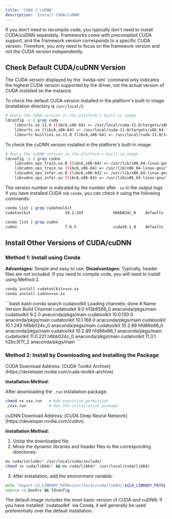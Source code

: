 ```yaml
---
title: 'CUDA / cuDNN'
description: 'Install CUDA/cuDNN'
---
```


<Note>
If you don't need to recompile code, you typically don't need to install CUDA/cuDNN separately. Frameworks come with precompiled CUDA support, and the framework version corresponds to a specific CUDA version. Therefore, you only need to focus on the framework version and not the CUDA version independently.
</Note>

## Check Default CUDA/cuDNN Version

<Note>
The CUDA version displayed by the  `nvidia-smi` command only indicates the highest CUDA version supported by the driver, not the actual version of CUDA installed on the instance.
</Note>

To check the default CUDA version installed in the platform's built-in image (installation directory is `/usr/local/`):

```bash bash
# Query the CUDA version in the platform's built-in image
ldconfig -p | grep cuda
    libnvrtc.so.11.0 (libc6,x86-64) => /usr/local/cuda-11.0/targets/x86_64-linux/lib/libnvrtc.so.11.0
    libnvrtc.so (libc6,x86-64) => /usr/local/cuda-11.0/targets/x86_64-linux/lib/libnvrtc.so
    libnvrtc-builtins.so.11.0 (libc6,x86-64) => /usr/local/cuda-11.0/targets/x86_64-linux/lib/libnvrtc-builtins.so.11.0
```
To check the cuDNN version installed in the platform's built-in image:

```bash bash
# Query the cuDNN version in the platform's built-in image
ldconfig -p | grep cudnn
    libcudnn_ops_train.so.8 (libc6,x86-64) => /usr/lib/x86_64-linux-gnu/libcudnn_ops_train.so.8
    libcudnn_ops_train.so (libc6,x86-64) => /usr/lib/x86_64-linux-gnu/libcudnn_ops_train.so
    libcudnn_ops_infer.so.8 (libc6,x86-64) => /usr/lib/x86_64-linux-gnu/libcudnn_ops_infer.so.8
    libcudnn_ops_infer.so (libc6,x86-64) => /usr/lib/x86_64-linux-gnu/libcudnn_ops_infer.so
```
The version number is indicated by the number after `.so` in the output logs. If you have installed CUDA via `conda`, you can check it using the following commands:

```bash bash
conda list | grep cudatoolkit
cudatoolkit               10.1.243             h6bb024c_0    defaults

conda list | grep cudnn
cudnn                     7.6.5                cuda10.1_0    defaults


```

## Install Other Versions of CUDA/cuDNN
### Method 1: Install using Conda

**Advantages:** Simple and easy to use. **Disadvantages:** Typically, header files are not included. If you need to compile code, you will need to install using Method 2.

```bash bash
conda install cudatoolkit==xx.xx
conda install cudnn==xx.xx
```
<Accordion title="Not sure what the version number is? Search for it.">
  ```bash bash
    conda search cudatoolkit
    Loading channels: done
    # Name                       Version           Build  Channel             
    cudatoolkit                      9.0      h13b8566_0  anaconda/pkgs/main  
    cudatoolkit                      9.2               0  anaconda/pkgs/main  
    cudatoolkit                 10.0.130               0  anaconda/pkgs/main  
    cudatoolkit                 10.1.168               0  anaconda/pkgs/main  
    cudatoolkit                 10.1.243      h6bb024c_0  anaconda/pkgs/main  
    cudatoolkit                  10.2.89      hfd86e86_0  anaconda/pkgs/main  
    cudatoolkit                  10.2.89      hfd86e86_1  anaconda/pkgs/main  
    cudatoolkit                 11.0.221      h6bb024c_0  anaconda/pkgs/main  
    cudatoolkit                   11.3.1      h2bc3f7f_2  anaconda/pkgs/main    
  ```
</Accordion>


### Method 2: Install by Downloading and Installing the Package

<Note>
CUDA Download Address: [CUDA Toolkit Archive](https://developer.nvidia.com/cuda-toolkit-archive)
</Note>

**Installation Method:**

After downloading the `.run` installation package:

```bash bash
chmod +x xxx.run   # Add execution permission
./xxx.run          # Run the installation package
```
<Note>
cuDNN Download Address: [CUDA Deep Neural Network](https://developer.nvidia.com/cudnn)
</Note>

**Installation Method:**

1. Unzip the downloaded file.
2. Move the dynamic libraries and header files to the corresponding directories:

```bash bash
mv cuda/include/* /usr/local/cuda/include/
chmod +x cuda/lib64/* && mv cuda/lib64/* /usr/local/cuda/lib64/
```
3. After installation, add the environment variable:
```bash bash
echo "export LD_LIBRARY_PATH=/usr/local/cuda/lib64/:${LD_LIBRARY_PATH} \n" >> ~/.bashrc
source ~/.bashrc && ldconfig
```
<Note>
The default image includes the most basic version of CUDA and cuDNN. If you have installed `cudatoolkit` via Conda, it will generally be used preferentially over the default installation.
</Note>
